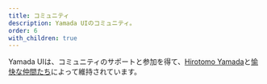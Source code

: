 ```yaml
---
title: コミュニティ
description: Yamada UIのコミュニティ。
order: 6
with_children: true
---
```


Yamada UIは、コミュニティのサポートと参加を得て、[Hirotomo Yamada](https://github.com/hirotomoyamada)と[愉快な仲間たち](https://github.com/hirotomoyamada/yamada-ui/graphs/contributors)によって維持されています。

